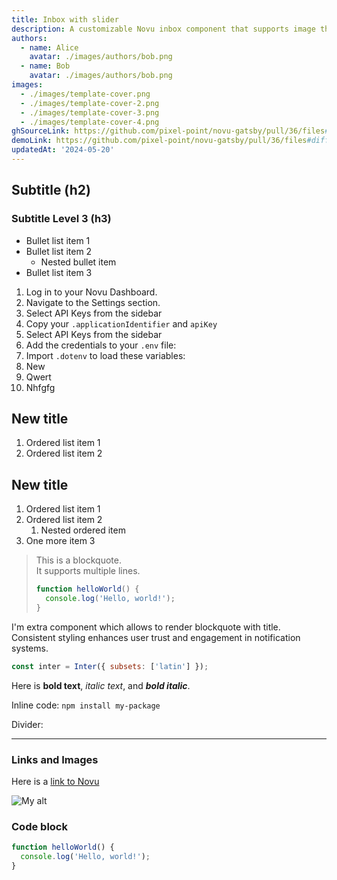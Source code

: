 ```yaml
---
title: Inbox with slider
description: A customizable Novu inbox component that supports image thumbnails alongside messages. Useful for media-rich notifications like product updates or social activity.
authors:
  - name: Alice
    avatar: ./images/authors/bob.png
  - name: Bob
    avatar: ./images/authors/bob.png
images:
  - ./images/template-cover.png
  - ./images/template-cover-2.png
  - ./images/template-cover-3.png
  - ./images/template-cover-4.png
ghSourceLink: https://github.com/pixel-point/novu-gatsby/pull/36/files#diff-5cf74137e0f134d7d1e07f6abe431b70b7972ec892da02fd4f62b7900712760b
demoLink: https://github.com/pixel-point/novu-gatsby/pull/36/files#diff-5cf74137e0f134d7d1e07f6abe431b70b7972ec892da02fd4f62b7900712760b
updatedAt: '2024-05-20'
---
```


<Tabs>
<Tab title='Overview'>


## Subtitle (h2)

### Subtitle Level 3 (h3)

- Bullet list item 1
- Bullet list item 2
  - Nested bullet item
- Bullet list item 3

1. Log in to your Novu Dashboard.
2. Navigate to the Settings section.
3. Select API Keys from the sidebar
4. Copy your `.applicationIdentifier` and `apiKey`
5. Select API Keys from the sidebar
6. Add the credentials to your `.env` file:
7. Import `.dotenv` to load these variables:
8. New
9. Qwert
10. Nhfgfg

## New title

1. Ordered list item 1
2. Ordered list item 2

</Tab>

<Tab title='Data Model'>

## New title

1. Ordered list item 1
2. Ordered list item 2
   1. Nested ordered item
3. One more item 3

> This is a blockquote.  
> It supports multiple lines.
>
> ```js
> function helloWorld() {
>   console.log('Hello, world!');
> }
> ```

</Tab>

<Tab title='Workflows'>

<InfoBox title="Good to know">
I'm extra component which allows to render blockquote with title. 
Consistent styling enhances user trust and engagement in notification systems.

```js
const inter = Inter({ subsets: ['latin'] });
```

</InfoBox>

Here is **bold text**, _italic text_, and **_bold italic_**.

Inline code: `npm install my-package`

Divider:

---

### Links and Images

Here is a [link to Novu](https://novu.co)

<img src="/images/gold-medal.png" alt="My alt" placeholder="blurred" />

</Tab>

<Tab title='Last one'>

### Code block

```javascript
function helloWorld() {
  console.log('Hello, world!');
}
```

</Tab>
</Tabs>
